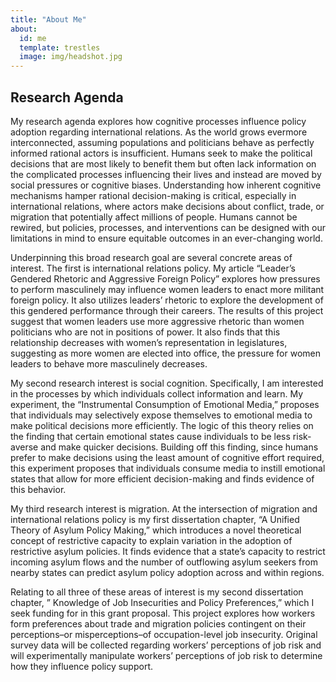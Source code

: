 ```yaml
---
title: "About Me"
about:
  id: me
  template: trestles
  image: img/headshot.jpg
---
```


:::{#me}

## Research Agenda

 My research agenda explores how cognitive processes influence policy adoption regarding international relations. As the world grows evermore interconnected, assuming populations and politicians behave as perfectly informed rational actors is insufficient. Humans seek to make the political decisions that are most likely to benefit them but often lack information on the complicated processes influencing their lives and instead are moved by social pressures or cognitive biases. Understanding how inherent cognitive mechanisms hamper rational decision-making is critical, especially in international relations, where actors make decisions about conflict, trade, or migration that potentially affect millions of people. Humans cannot be rewired, but policies, processes, and interventions can be designed with our limitations in mind to ensure equitable outcomes in an ever-changing world.


Underpinning this broad research goal are several concrete areas of interest. The first is international relations policy. My article "Leader's Gendered Rhetoric and Aggressive Foreign Policy" explores how pressures to perform masculinely may influence women leaders to enact more militant foreign policy. It also utilizes leaders' rhetoric to explore the development of this gendered performance through their careers. The results of this project suggest that women leaders use more aggressive rhetoric than women politicians who are not in positions of power. It also finds that this relationship decreases with women's representation in legislatures, suggesting as more women are elected into office, the pressure for women leaders to behave more masculinely decreases. 

My second research interest is social cognition. Specifically, I am interested in the processes by which individuals collect information and learn. My experiment, the "Instrumental Consumption of Emotional Media," proposes that individuals may selectively expose themselves to emotional media to make political decisions more efficiently. The logic of this theory relies on the finding that certain emotional states cause individuals to be less risk-averse and make quicker decisions. Building off this finding, since humans prefer to make decisions using the least amount of cognitive effort required, this experiment proposes that individuals consume media to instill emotional states that allow for more efficient decision-making and finds evidence of this behavior.

My third research interest is migration. At the intersection of migration and international relations policy is my first dissertation chapter, "A Unified Theory of Asylum Policy Making," which introduces a novel theoretical concept of restrictive capacity to explain variation in the adoption of restrictive asylum policies. It finds evidence that a state's capacity to restrict incoming asylum flows and the number of outflowing asylum seekers from nearby states can predict asylum policy adoption across and within regions. 
  
Relating to all three of these areas of interest is my second dissertation chapter, " Knowledge of Job Insecurities and Policy Preferences," which I seek funding for in this grant proposal. This project explores how workers form preferences about trade and migration policies contingent on their perceptions--or misperceptions--of occupation-level job insecurity. Original survey data will be collected regarding workers' perceptions of job risk and will experimentally manipulate workers' perceptions of job risk to determine how they influence policy support. 

:::

